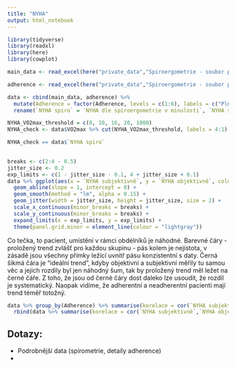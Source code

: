 ---
title: "NYHA"
output: html_notebook
---

```{r setup}
library(tidyverse)
library(readxl)
library(here)
library(cowplot)
```

```{r}
main_data <- read_excel(here("private_data","Spiroergometrie - soubor pacientů 27.2. - kopie pro statistiku.xlsx"), sheet ="Seznam pacientů", range = "BJ2:BL94", ) 

adherence <- read_excel(here("private_data","Spiroergometrie - soubor pacientu 27.2. - kopie pro statistiku.xlsx"), sheet ="List1", range = "F2:F93", col_names = "Adherence") 

data <- cbind(main_data, adherence) %>%
  mutate(Adherence = factor(Adherence, levels = c(1:6), labels = c("Plně adherentní","Pravděpodobně adherentní","Možná neadherentní","Částečně neadherentní","Pravděpodobně neadherentní","Plně neadherentní"))) %>%
  rename(`NYHA spiro` = `NYHA dle spiroergometrie v minulosti`, `NYHA subj.` = `NYHA v minulosti`)

NYHA_VO2max_threshold = c(0, 10, 16, 20, 1000)
NYHA_check <- data$VO2max %>% cut(NYHA_VO2max_threshold, labels = 4:1) %>% as.character() %>% as.numeric()

NYHA_check == data$`NYHA spiro`
      
```

```{r}
breaks <- c(2:4 - 0.5)
jitter_size <- 0.2
exp_limits <- c(1 - jitter_size - 0.1, 4 + jitter_size + 0.1)
data %>% ggplot(aes(x = `NYHA subjektivně`, y = `NYHA objektivně`, color = Adherence, fill = Adherence, group = Adherence)) + 
  geom_abline(slope = 1, intercept = 0) +
  geom_smooth(method = "lm", alpha = 0.15) + 
  geom_jitter(width = jitter_size, height = jitter_size, size = 2) +
  scale_x_continuous(minor_breaks = breaks) +
  scale_y_continuous(minor_breaks = breaks) +
  expand_limits(x = exp_limits, y = exp_limits) +
  theme(panel.grid.minor = element_line(colour = "lightgray"))
```

Co tečka, to pacient, umístění v rámci obdélníků je náhodné. Barevné čáry - proložený trend zvlášť pro každou skupinu - pás kolem je nejistota, v zásadě jsou všechny přímky ležící uvnitř pásu konzistentní s daty. Černá šikmá čára je "ideální trend", kdyby objektivní a subjektivní měřily tu samou věc a jejich rozdíly byl jen náhodný šum, tak by proložený trend měl ležet na černé čáře. Z toho, že jsou od černé čáry dost daleko lze usoudit, že rozdíl je systematický.
Naopak vidíme, že adherentní a neadherentní pacienti mají trend téměř totožný.


```{r}
data %>% group_by(Adherence) %>% summarise(korelace = cor(`NYHA subjektivně`,`NYHA objektivně`)) %>%
  rbind(data %>% summarise(korelace = cor(`NYHA subjektivně`,`NYHA objektivně`)) %>% mutate(Adherence = "Vše"))
```


Dotazy:
- 
- Podrobnější data (spirometrie, detaily adherence)
- 